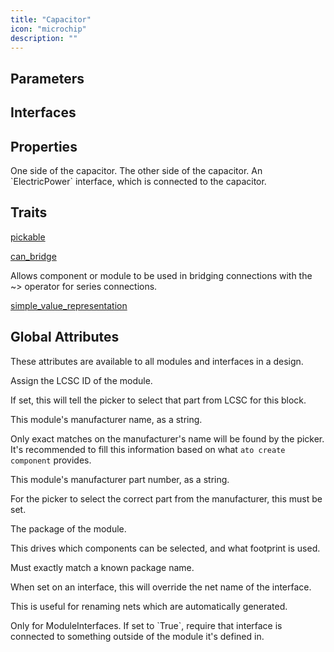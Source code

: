 ```yaml
---
title: "Capacitor"
icon: "microchip"
description: ""
---
```



## Parameters

<ParamField path="capacitance" type="F">
</ParamField>

<ParamField path="max_voltage" type="V">
</ParamField>

<ParamField path="temperature_coefficient" type="string">
</ParamField>


## Interfaces

<ParamField path="unnamed" type="Electrical[2]">
</ParamField>

<ParamField path="attach_to_footprint" type="can_attach_to_footprint_symmetrically">
</ParamField>


## Properties

<ParamField path="p1" type="Electrical" readonly>
  One side of the capacitor.
</ParamField>

<ParamField path="p2" type="Electrical" readonly>
  The other side of the capacitor.
</ParamField>

<ParamField path="power" type="Electrical" readonly>
  An `ElectricPower` interface, which is connected to the capacitor.
</ParamField>


## Traits

[pickable](/atopile/api-reference/traits/pickable)

[can_bridge](/atopile/api-reference/traits/can-bridge)

Allows component or module to be used in bridging connections with the ~> operator for series connections.

[simple_value_representation](/atopile/api-reference/traits/simple-value-representation)


## Global Attributes

These attributes are available to all modules and interfaces in a design.

<ParamField path="lcsc_id" type="string">
  Assign the LCSC ID of the module.

If set, this will tell the picker to select that part from LCSC for this block.
</ParamField>

<ParamField path="manufacturer" type="string">
  This module's manufacturer name, as a string.

Only exact matches on the manufacturer's name will be found by the picker.
It's recommended to fill this information based on what `ato create component`
provides.
</ParamField>

<ParamField path="mpn" type="string">
  This module's manufacturer part number, as a string.

For the picker to select the correct part from the manufacturer,
this must be set.
</ParamField>

<ParamField path="package" type="string">
  The package of the module.

This drives which components can be selected, and what footprint is used.

Must exactly match a known package name.
</ParamField>

<ParamField path="exclude_from_bom" type="string">
</ParamField>

<ParamField path="override_net_name" type="string">
  When set on an interface, this will override the net name of the interface.

This is useful for renaming nets which are automatically generated.
</ParamField>

<ParamField path="required" type="string">
  Only for ModuleInterfaces.
If set to `True`, require that interface is connected to something outside
of the module it's defined in.
</ParamField>


